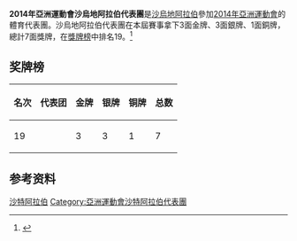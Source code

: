 {{noteTA
|T=
|G1=Sports
|G2=地名}}
{{expand|time=2014-09-19}}
{{Infobox Country Asian Games
|NOC=KSA
|year=2014
|competitors= 
|sports=
|flagbearer=
|location={{KOR}}[[仁川廣域市|仁川廣域市]]
|start_date={{Start date|2014|09|19}}
|end_date={{End date|2014|10|04}}
|gold=3 
|silver=3
|bronze=1
|rank=19
|previous=[[2010年亞洲運動會沙烏地阿拉伯代表團|2010]]
|next=[[2018年亞洲運動會沙烏地阿拉伯代表團|2018]]
}}
'''2014年亞洲運動會沙烏地阿拉伯代表團'''是[[沙烏地阿拉伯|沙烏地阿拉伯]]參加[[2014年亞洲運動會|2014年亞洲運動會]]的體育代表團。沙烏地阿拉伯代表團在本屆賽事拿下3面金牌、3面銀牌、1面銅牌，總計7面獎牌，在[[2014年亞洲運動會獎牌榜|獎牌榜]]中排名19。<ref>{{cite web|title=17th Asian Games Medals Standing|url=http://www.ocasia.org/OCA/Download/Default/8/5362/4/85362400335.pdf|publisher=Olympic Council of Asia|accessdate=2017-09-12|language=en|archive-url=https://web.archive.org/web/20150924070519/http://www.ocasia.org/OCA/Download/Default/8/5362/4/85362400335.pdf|archive-date=2015-09-24|dead-url=yes}}</ref>
==奖牌榜==
{| class="wikitable"
|-
! 名次 !! 代表团 !! 金牌 !! 银牌 !! 铜牌 !! 总数
|-
| 19 || {{flagIOC2team|KSA|2014年亞洲運動會}} || 3 || 3 || 1 || 7 
|}
==参考资料==
{{reflist}}
{{2014年亚洲运动会代表团}}
[[Category:2014年亚洲运动会代表团|沙特阿拉伯]]
[[Category:亞洲運動會沙特阿拉伯代表團|Category:亞洲運動會沙特阿拉伯代表團]]